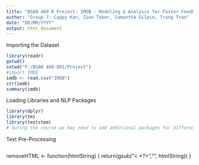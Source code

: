 ---
title: "BSAN 460 R Project: IMDB - Modeling & Analysis for Faster Feedback"
author: "Group 7: Cappy Kan, Zion Taber, Samantha Gilpin, Trang Tran"
date: "DD/MM/YYYY"
output: html_document
---
Importing the Dataset
```{r}
library(readr)
getwd()
setwd("F:/BSAN 460-001/Project")
#import IMDB
imdb <- read.csv("IMDB")
str(imdb)
summary(imdb)
```


Loading Libraries and NLP Packages
```{r}
library(dplyr)
library(tm)
library(textstem)
# during the course we may need to add additional packages for different analyses
```


Text Pre-Processing
```{r}

```
removeHTML <- function(htmlString) {
  return(gsub("<.*?>", "", htmlString))
}


